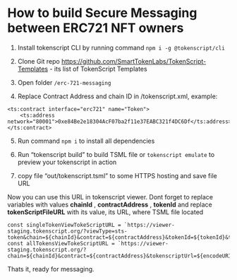 # How to build Secure Messaging between ERC721 NFT owners

1. Install tokenscript CLI by running command ```npm i -g @tokenscript/cli```

2. Clone Git repo https://github.com/SmartTokenLabs/TokenScript-Templates - its list of TokenScript Templates

3. Open folder ```/erc-721-messaging```

4. Replace Contract Address and chain ID in /tokenscript.xml, example:

```
<ts:contract interface="erc721" name="Token">
	<ts:address network="80001">0xe84Be2e18304AcF07ba2f11e37EABC321f4DC6Df</ts:address>
</ts:contract>
```

5. Run command ```npm i``` to install all dependencies

6. Run “tokenscript build” to build TSML file or ```tokenscript emulate``` to preview your tokenscript in action 

7. copy file “out/tokenscript.tsml” to some HTTPS hosting and save file URL

Now you can use this URL in tokenscript viewer. Dont forget to replace variables with values **chainId** , **contractAddress** , **tokenId** and replace **tokenScriptFileURL** with its value, its URL, where TSML file located

```
const singleTokenViewTokeScriptURL = `https://viewer-staging.tokenscript.org/?viewType=sts-token&chain=${chainId}&contract=${contractAddress}&tokenId=${tokenId}&tokenscriptUrl=${encodeURIComponent(tokenScriptFileURL)}`
const allTokensViewTokeScriptURL = `https://viewer-staging.tokenscript.org/?chain=${chainId}&contract=${contractAddress}&tokenscriptUrl=${encodeURIComponent(tokenScriptFileURL)}`
```

Thats it, ready for messaging.


